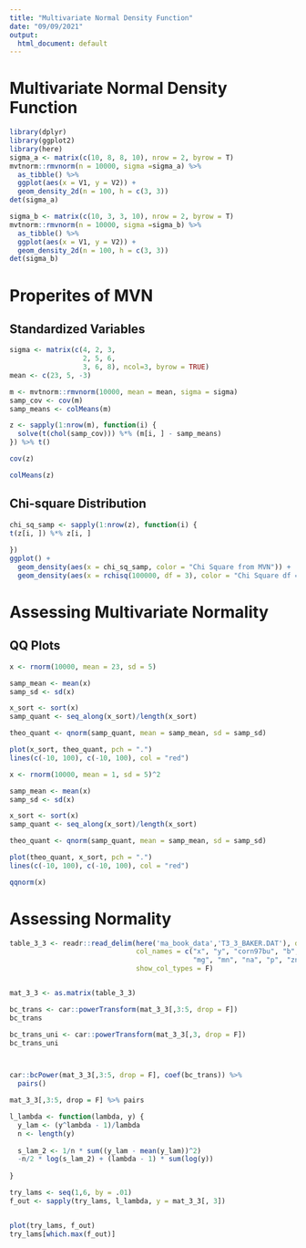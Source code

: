 ```yaml
---
title: "Multivariate Normal Density Function"
date: "09/09/2021"
output:
  html_document: default
---
```


# Multivariate Normal Density Function

```r
library(dplyr)
library(ggplot2)
library(here)
sigma_a <- matrix(c(10, 8, 8, 10), nrow = 2, byrow = T)
mvtnorm::rmvnorm(n = 10000, sigma =sigma_a) %>% 
  as_tibble() %>% 
  ggplot(aes(x = V1, y = V2)) +
  geom_density_2d(n = 100, h = c(3, 3))
det(sigma_a)
```

```r
sigma_b <- matrix(c(10, 3, 3, 10), nrow = 2, byrow = T)
mvtnorm::rmvnorm(n = 10000, sigma =sigma_b) %>% 
  as_tibble() %>% 
  ggplot(aes(x = V1, y = V2)) +
  geom_density_2d(n = 100, h = c(3, 3))
det(sigma_b)
```

# Properites of MVN

## Standardized Variables

```r
sigma <- matrix(c(4, 2, 3,
                  2, 5, 6,
                  3, 6, 8), ncol=3, byrow = TRUE)
mean <- c(23, 5, -3)

m <- mvtnorm::rmvnorm(10000, mean = mean, sigma = sigma)
samp_cov <- cov(m)
samp_means <- colMeans(m)
```

```r
z <- sapply(1:nrow(m), function(i) {
  solve(t(chol(samp_cov))) %*% (m[i, ] - samp_means)
}) %>% t()

cov(z)

colMeans(z)
```


## Chi-square Distribution

```r
chi_sq_samp <- sapply(1:nrow(z), function(i) {
t(z[i, ]) %*% z[i, ] 
  
})
ggplot() +
  geom_density(aes(x = chi_sq_samp, color = "Chi Square from MVN")) +
  geom_density(aes(x = rchisq(100000, df = 3), color = "Chi Square df = 3"))


```


# Assessing Multivariate Normality

## QQ Plots


```r
x <- rnorm(10000, mean = 23, sd = 5)

samp_mean <- mean(x)
samp_sd <- sd(x)

x_sort <- sort(x)
samp_quant <- seq_along(x_sort)/length(x_sort)

theo_quant <- qnorm(samp_quant, mean = samp_mean, sd = samp_sd)

plot(x_sort, theo_quant, pch = ".")
lines(c(-10, 100), c(-10, 100), col = "red")
```


```r
x <- rnorm(10000, mean = 1, sd = 5)^2

samp_mean <- mean(x)
samp_sd <- sd(x)

x_sort <- sort(x)
samp_quant <- seq_along(x_sort)/length(x_sort)

theo_quant <- qnorm(samp_quant, mean = samp_mean, sd = samp_sd)

plot(theo_quant, x_sort, pch = ".")
lines(c(-10, 100), c(-10, 100), col = "red")
```

```r
qqnorm(x)
```

# Assessing Normality

```r
table_3_3 <- readr::read_delim(here('ma_book_data','T3_3_BAKER.DAT'), delim = "  ",
                               col_names = c("x", "y", "corn97bu", "b", "ca", "cu", "fe", "k",
                                             "mg", "mn", "na", "p", "zn"),
                               show_col_types = F)


mat_3_3 <- as.matrix(table_3_3)
```


```r
bc_trans <- car::powerTransform(mat_3_3[,3:5, drop = F])
bc_trans

bc_trans_uni <- car::powerTransform(mat_3_3[,3, drop = F])
bc_trans_uni



car::bcPower(mat_3_3[,3:5, drop = F], coef(bc_trans)) %>% 
  pairs()

mat_3_3[,3:5, drop = F] %>% pairs

```


```r
l_lambda <- function(lambda, y) {
  y_lam <- (y^lambda - 1)/lambda
  n <- length(y)
  
  s_lam_2 <- 1/n * sum((y_lam - mean(y_lam))^2)
  -n/2 * log(s_lam_2) + (lambda - 1) * sum(log(y))
  
}

try_lams <- seq(1,6, by = .01)
f_out <- sapply(try_lams, l_lambda, y = mat_3_3[, 3])


plot(try_lams, f_out)
try_lams[which.max(f_out)]
```

